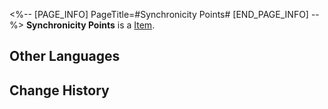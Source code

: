 <%-- [PAGE_INFO]
PageTitle=#Synchronicity Points#
[END_PAGE_INFO] --%>
{{Item Infobox
|id          = 281022
|image       = Item Synchronicity Points.png
|type        = 
|invCategory = 
|rarity      = 3
|effect      = 
|description = Important research results. Used to increase the Synchronicity Level in the Divergent Universe.
}}
{{Description|Sample data from the test. You can accumulate it to increase the Synchronicity Level in the Divergent Universe.<br /><br />"Record: Significant improvement observed in the synchronicity fit of the target being tracked for the experiment. Variable corrections completed. Initiating Equation construction module."}}
'''Synchronicity Points''' is a [[Item]].

==Other Languages==
{{Other Languages
|en   = Synchronicity Points
|zhs  = 拟合值
|zht  = 擬合值
|ja   = 適合値
|ko   = 적합값
|es   = Sincronicidad
|fr   = Points de synchronicité
|ru   = Очки аппроксимации
|th   = คะแนนปรับใช้
|vi   = Điểm Đồng Bộ
|de   = Ausgleichungspunkte
|id   = Poin Kecocokan
|pt   = Pontos de Sincronicidade
}}

==Change History==
{{Change History|2.3}}